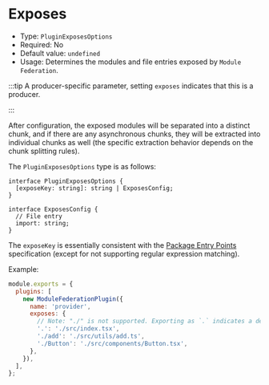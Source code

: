 # Exposes

- Type: `PluginExposesOptions`
- Required: No
- Default value: `undefined`
- Usage: Determines the modules and file entries exposed by `Module Federation`.

:::tip
A producer-specific parameter, setting `exposes` indicates that this is a producer.

:::

After configuration, the exposed modules will be separated into a distinct chunk, and if there are any asynchronous chunks, they will be extracted into individual chunks as well (the specific extraction behavior depends on the chunk splitting rules).

The `PluginExposesOptions` type is as follows:

```tsx
interface PluginExposesOptions {
  [exposeKey: string]: string | ExposesConfig;
}

interface ExposesConfig {
  // File entry
  import: string;
}
```

The `exposeKey` is essentially consistent with the [Package Entry Points](https://nodejs.org/api/packages.html#package-entry-points) specification (except for not supporting regular expression matching).

Example:

```jsx
module.exports = {
  plugins: [
    new ModuleFederationPlugin({
      name: 'provider',
      exposes: {
        // Note: "./" is not supported. Exporting as `.` indicates a default export
        '.': './src/index.tsx',
        './add': './src/utils/add.ts',
        './Button': './src/components/Button.tsx',
      },
    }),
  ],
};
```
